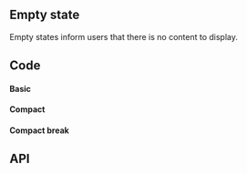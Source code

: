 

## Empty state

<Tags />
<!-- introduction start -->
Empty states inform users that there is no content to display. 
<!-- introduction end -->

## Code

#### Basic

<EmptyStatePlayground height="16rem" />

#### Compact

<EmptyStateCompactPlayground />

#### Compact break

<EmptyStateCompactBreakPlayground />

## API

<PropsApi />
